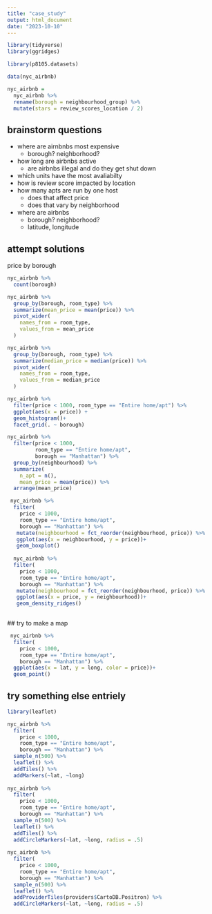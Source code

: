 ```yaml
---
title: "case_study"
output: html_document
date: "2023-10-10"
---
```

```r
library(tidyverse)
library(ggridges)
```

```r
library(p8105.datasets)

data(nyc_airbnb)

nyc_airbnb = 
  nyc_airbnb %>% 
  rename(borough = neighbourhood_group) %>% 
  mutate(stars = review_scores_location / 2)
```

## brainstorm questions

- where are airnbnbs most expensive 
  - borough? neighborhood?
- how long are airbnbs active
  - are airbnbs illegal and do they get shut down
- which units have the most avaliabilty 
- how is review score impacted by location
- how many apts are run by one host
  - does that affect price
  - does that vary by neighborhood
- where are airbnbs
  - borough? neighborhood?
  - latitude, longitude 

## attempt solutions

price by borough 
```r
nyc_airbnb %>% 
  count(borough)

nyc_airbnb %>% 
  group_by(borough, room_type) %>% 
  summarize(mean_price = mean(price)) %>% 
  pivot_wider(
    names_from = room_type,
    values_from = mean_price
  )

nyc_airbnb %>% 
  group_by(borough, room_type) %>% 
  summarize(median_price = median(price)) %>% 
  pivot_wider(
    names_from = room_type,
    values_from = median_price
  )

nyc_airbnb %>% 
  filter(price < 1000, room_type == "Entire home/apt") %>% 
  ggplot(aes(x = price)) + 
  geom_histogram()+
  facet_grid(. ~ borough)

nyc_airbnb %>% 
  filter(price < 1000,
         room_type == "Entire home/apt",
         borough == "Manhattan") %>% 
  group_by(neighbourhood) %>% 
  summarize(
    n_apt = n(),
    mean_price = mean(price)) %>% 
  arrange(mean_price)

 nyc_airbnb %>% 
  filter(
    price < 1000,
    room_type == "Entire home/apt",
    borough == "Manhattan") %>% 
   mutate(neighbourhood = fct_reorder(neighbourhood, price)) %>% 
   ggplot(aes(x = neighbourhood, y = price))+
   geom_boxplot()
 
  nyc_airbnb %>% 
  filter(
    price < 1000,
    room_type == "Entire home/apt",
    borough == "Manhattan") %>% 
   mutate(neighbourhood = fct_reorder(neighbourhood, price)) %>% 
   ggplot(aes(x = price, y = neighbourhood))+
   geom_density_ridges()
   
```

 ## try to make a map
 
```r
 nyc_airbnb %>% 
  filter(
    price < 1000,
    room_type == "Entire home/apt",
    borough == "Manhattan") %>% 
  ggplot(aes(x = lat, y = long, color = price))+
  geom_point()
```
 
## try something else entriely 

```r
library(leaflet)

nyc_airbnb %>% 
  filter(
    price < 1000,
    room_type == "Entire home/apt",
    borough == "Manhattan") %>% 
  sample_n(500) %>% 
  leaflet() %>% 
  addTiles() %>% 
  addMarkers(~lat, ~long)
 
nyc_airbnb %>% 
  filter(
    price < 1000,
    room_type == "Entire home/apt",
    borough == "Manhattan") %>% 
  sample_n(500) %>% 
  leaflet() %>% 
  addTiles() %>% 
  addCircleMarkers(~lat, ~long, radius = .5)
 
nyc_airbnb %>% 
  filter(
    price < 1000,
    room_type == "Entire home/apt",
    borough == "Manhattan") %>% 
  sample_n(500) %>% 
  leaflet() %>% 
  addProviderTiles(providers$CartoDB.Positron) %>% 
  addCircleMarkers(~lat, ~long, radius = .5)
```

